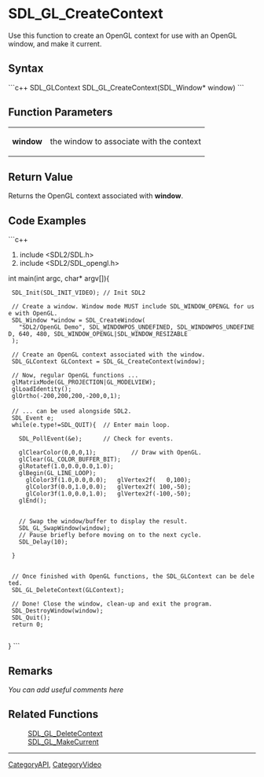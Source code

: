 <!-- pragma section-numbers off -->
<!-- pragma disable-camelcase -->

= SDL_GL_CreateContext =
Use this function to create an OpenGL context for use with an OpenGL window, and make it current.


== Syntax ==
```c++
SDL_GLContext SDL_GL_CreateContext(SDL_Window* window)
```

== Function Parameters ==
{|
|'''window'''
|the window to associate with the context
|}

== Return Value ==
Returns the OpenGL context associated with '''window'''.

== Code Examples ==
```c++
#include <SDL2/SDL.h>
#include <SDL2/SDL_opengl.h>
int main(int argc, char* argv[]){

  SDL_Init(SDL_INIT_VIDEO); // Init SDL2
  
  // Create a window. Window mode MUST include SDL_WINDOW_OPENGL for use with OpenGL.
  SDL_Window *window = SDL_CreateWindow(
    "SDL2/OpenGL Demo", SDL_WINDOWPOS_UNDEFINED, SDL_WINDOWPOS_UNDEFINED, 640, 480, SDL_WINDOW_OPENGL|SDL_WINDOW_RESIZABLE
  );
  
  // Create an OpenGL context associated with the window.
  SDL_GLContext GLContext = SDL_GL_CreateContext(window);

  // Now, regular OpenGL functions ...
  glMatrixMode(GL_PROJECTION|GL_MODELVIEW);
  glLoadIdentity();
  glOrtho(-200,200,200,-200,0,1);
 
  // ... can be used alongside SDL2.
  SDL_Event e; 
  while(e.type!=SDL_QUIT){  // Enter main loop.
    
    SDL_PollEvent(&e);      // Check for events.
    
    glClearColor(0,0,0,1);          // Draw with OpenGL.
    glClear(GL_COLOR_BUFFER_BIT); 
    glRotatef(1.0,0.0,0.0,1.0);
    glBegin(GL_LINE_LOOP);     
      glColor3f(1.0,0.0,0.0);   glVertex2f(   0,100);
      glColor3f(0.0,1.0,0.0);   glVertex2f( 100,-50);
      glColor3f(1.0,0.0,1.0);   glVertex2f(-100,-50);
    glEnd();
    
    
    // Swap the window/buffer to display the result.
    SDL_GL_SwapWindow(window);    
    // Pause briefly before moving on to the next cycle.
    SDL_Delay(10);                
    
  } 
  
  
  // Once finished with OpenGL functions, the SDL_GLContext can be deleted.
  SDL_GL_DeleteContext(GLContext);  
  
  // Done! Close the window, clean-up and exit the program. 
  SDL_DestroyWindow(window);
  SDL_Quit();
  return 0;
  
}
```

== Remarks ==
''You can add useful comments here''

== Related Functions ==
:[[SDL_GL_DeleteContext]]
:[[SDL_GL_MakeCurrent]]

----
[[CategoryAPI]], [[CategoryVideo]]
